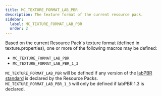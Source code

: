 ```yaml
---
title: MC_TEXTURE_FORMAT_LAB_PBR
description: The texture format of the current resource pack.
sidebar:
  label: MC_TEXTURE_FORMAT_LAB_PBR
  order: 2
---
```


Based on the current Resource Pack's texture format (defined in texture.properties), one or more of the following macros may be defined:

- `MC_TEXTURE_FORMAT_LAB_PBR`
- `MC_TEXTURE_FORMAT_LAB_PBR_1_3`

`MC_TEXTURE_FORMAT_LAB_PBR` will be defined if any version of the [labPBR standard](https://shaderlabs.org/wiki/LabPBR_Material_Standard) is declared by the Resource Packs. `MC_TEXTURE_FORMAT_LAB_PBR_1_3` will only be defined if labPBR 1.3 is declared.